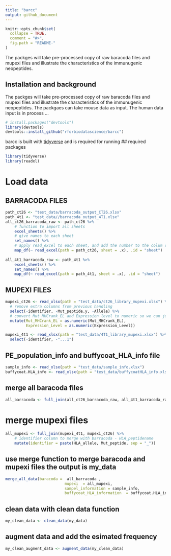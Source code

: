 ```yaml
---
title: "barcc"
output: github_document
---
```


<!-- README.md is generated from README.Rmd. Please edit that file -->

```r
knitr::opts_chunk$set(
  collapse = TRUE,
  comment = "#>",
  fig.path = "README-"
)
```

The packges will take pre-processed copy of raw baracoda files and mupexi files and illustrate the characteristics of the immunugenic neopeptides. 

## Installation and background

The packges will take pre-processed copy of raw baracoda files and mupexi files and illustrate the characteristics of the immunugenic neopeptides. 
The packgaes can take mouse data as input. 
The human data input is in process ... 

```r
# install.packages("devtools")
library(devtools)
devtools::install_github("rforbiodatascience/barcc")
```
barcc is built with [tidyverse](https://github.com/tidyverse/tidyverse)  and is required for running 
## required packages 
```r
library(tidyverse)
library(readxl)
```


# Load data

## BARRACODA FILES
```r
path_ct26 <- "test_data/barracoda_output_CT26.xlsx"
path_4t1 <- "test_data//barracoda_output_4T1.xlsx"
all_ct26_barracoda_raw <- path_ct26 %>% 
    # function to import all sheets
    excel_sheets() %>% 
    # give names to each sheet
    set_names() %>% 
    # apply read_excel to each sheet, and add the number to the colum sheet
    map_df(~ read_excel(path = path_ct26, sheet = .x), .id = "sheet") 
  
all_4t1_barracoda_raw <- path_4t1 %>% 
    excel_sheets() %>% 
    set_names() %>% 
    map_df(~ read_excel(path = path_4t1, sheet = .x), .id = "sheet")

```

## MUPEXI FILES
```r
mupexi_ct26 <- read_xlsx(path = "test_data/ct26_library_mupexi.xlsx") %>% 
  # remove extra columns from previous handling
  select(-identifier, -Mut_peptide.y, -Allele) %>% 
  # convert Mut_MHCrank_EL and Expression level to numeric so we can join both files
  mutate(Mut_MHCrank_EL = as.numeric(Mut_MHCrank_EL),
         Expression_Level = as.numeric(Expression_Level))

mupexi_4t1 <- read_xlsx(path = "test_data/4T1_library_mupexi.xlsx") %>% 
  select(-identifier, -"...1")
```
## PE_population_info and buffycoat_HLA_info file
```r
sample_info <- read_xlsx(path = "test_data/sample_info.xlsx")
buffycoat.HLA_info <- read_xlsx(path = "test_data/buffycoatHLA_info.xlsx")
```


## merge all baracoda files 

```r
all_barracoda <- full_join(all_ct26_barracoda_raw, all_4t1_barracoda_raw)

```
# merge mupexi files 

```r
all_mupexi <- full_join(mupexi_4t1, mupexi_ct26) %>% 
    # identifier column to merge with barracoda - HLA_peptidename
    mutate(identifier = paste(HLA_allele, Mut_peptide, sep = "_"))
```


## use merge function to merge baracoda and mupexi files the output is my_data 

```r
merge_all_data(baracoda =  all_barracoda ,
                          mupexi  = all_mupexi,
                          sampel_information = sample_info,
                          buffycoat_HLA_information  = buffycoat.HLA_info)

```

## clean data with clean data function 
```r
my_clean_data <- clean_data(my_data)
```

## augment data and add the esimated frequency

```r
my_clean_augment_data <- augment_data(my_clean_data)
```









